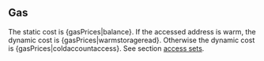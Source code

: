 ## Gas

The static cost is {gasPrices|balance}. If the accessed address is warm, the dynamic cost is {gasPrices|warmstorageread}. Otherwise the dynamic cost is {gasPrices|coldaccountaccess}. See section [access sets](/about).
